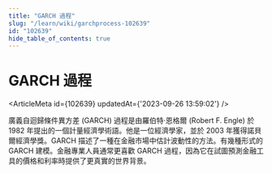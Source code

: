 ```yaml
---
title: "GARCH 過程"
slug: "/learn/wiki/garchprocess-102639"
id: "102639"
hide_table_of_contents: true
---
```



# GARCH 過程

<ArticleMeta id={102639} updatedAt={'2023-09-26 13:59:02'} />
<div className='border-solid border-b border-t-0 my-4 border-[var(--ifm-color-gray-300)]' />

廣義自迴歸條件異方差 (GARCH) 過程是由羅伯特·恩格爾 (Robert F. Engle) 於 1982 年提出的一個計量經濟學術語。他是一位經濟學家，並於 2003 年獲得諾貝爾經濟學獎。GARCH 描述了一種在金融市場中估計波動性的方法。有幾種形式的 GARCH 建模。金融專業人員通常更喜歡 GARCH 過程，因為它在試圖預測金融工具的價格和利率時提供了更真實的世界背景。
